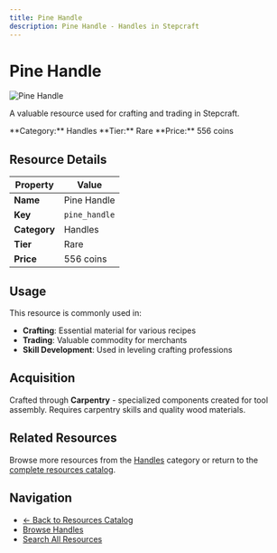 ```yaml
---
title: Pine Handle
description: Pine Handle - Handles in Stepcraft
---
```


# Pine Handle

<div className="flex items-start gap-6 mb-8">
  <div className="flex-shrink-0">
    <img src="/assets/resources/carpentry/pine_handle.png" alt="Pine Handle" className="w-24 h-24 border rounded-lg" />
  </div>
  <div className="flex-1">
    <div className="space-y-2">
      <p className="text-lg text-muted-foreground">A valuable resource used for crafting and trading in Stepcraft.</p>
      <div className="flex flex-wrap gap-4 text-sm">
        <span className="px-2 py-1 bg-blue-100 dark:bg-blue-900 rounded-md">
          **Category:** Handles
        </span>
        <span className="px-2 py-1 bg-blue-100 dark:bg-blue-900 rounded-md">
          **Tier:** Rare
        </span>
        <span className="px-2 py-1 bg-green-100 dark:bg-green-900 rounded-md">
          **Price:** 556 coins
        </span>
      </div>
    </div>
  </div>
</div>

## Resource Details

| Property | Value |
|----------|-------|
| **Name** | Pine Handle |
| **Key** | `pine_handle` |
| **Category** | Handles |
| **Tier** | Rare |
| **Price** | 556 coins |


## Usage

This resource is commonly used in:

- **Crafting**: Essential material for various recipes
- **Trading**: Valuable commodity for merchants
- **Skill Development**: Used in leveling crafting professions


## Acquisition

Crafted through **Carpentry** - specialized components created for tool assembly. Requires carpentry skills and quality wood materials.

## Related Resources

Browse more resources from the [Handles](/docs/resources#handles) category or return to the [complete resources catalog](/docs/resources).

## Navigation

- [← Back to Resources Catalog](/docs/resources)
- [Browse Handles](/docs/resources#handles)
- [Search All Resources](/search)

